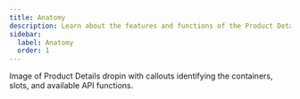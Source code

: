 ```yaml
---
title: Anatomy
description: Learn about the features and functions of the Product Details dropin.
sidebar:
  label: Anatomy
  order: 1
---
```


Image of Product Details dropin with callouts identifying the containers, slots, and available API functions.
